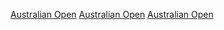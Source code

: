 {{Cat main|2021年澳洲網球公開賽}}
{{year by category
| m = 2
| c = 0
| d = 2
| y = 1
| cat = 澳洲網球公開賽
| sortkey = 澳洲網球公開賽
| parent = 各年份澳洲網球公開賽
| subcat = 2021年澳洲體育
}}
{{Commons category|2021 Australian Open}}

[[Category:2021年網球|Australian Open]]
[[Category:2021年ATP巡迴賽|Australian Open]]
[[Category:2021年WTA巡迴賽|Australian Open]]